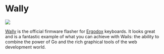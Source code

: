 
# Wally

<p style={{"text-align": "center"}}>
   <img src="/img/showcase/wally.png"></img><br/>
</p>

[Wally](https://ergodox-ez.com/pages/wally) is the official firmware flasher for [Ergodox](https://ergodox-ez.com/) keyboards. It looks great and is a fantastic example of what you can achieve with Wails: the ability to combine the power of Go and the rich graphical tools of the web development world.

